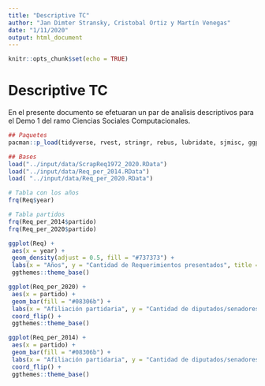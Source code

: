 ```yaml
---
title: "Descriptive TC"
author: "Jan Dimter Stransky, Cristobal Ortiz y Martín Venegas"
date: "1/11/2020"
output: html_document
---
```


```r
knitr::opts_chunk$set(echo = TRUE)
```

# Descriptive TC
En el presente documento se efetuaran un par de analisis descriptivos para el Demo 1 del ramo Ciencias Sociales Computacionales.

```r
## Paquetes
pacman::p_load(tidyverse, rvest, stringr, rebus, lubridate, sjmisc, ggplot2)

## Bases
load("../input/data/ScrapReq1972_2020.RData")
load("../input/data/Req_per_2014.RData")
load( "../input/data/Req_per_2020.RData")
```

```r

# Tabla con los años
frq(Req$year)

# Tabla partidos
frq(Req_per_2014$partido)
frq(Req_per_2020$partido)

ggplot(Req) +
 aes(x = year) +
 geom_density(adjust = 0.5, fill = "#737373") +
 labs(x = "Años", y = "Cantidad de Requerimientos presentados", title = "Distribución de Requerimientos a Proyectos de Ley", subtitle = "1997-2020") +
 ggthemes::theme_base()

ggplot(Req_per_2020) +
 aes(x = partido) +
 geom_bar(fill = "#08306b") +
 labs(x = "Afiliación partidaria", y = "Cantidad de diputados/senadores afiliados", title = "Afiliación partidaria de requerentes sentencia 2020") +
 coord_flip() +
 ggthemes::theme_base()

ggplot(Req_per_2014) +
 aes(x = partido) +
 geom_bar(fill = "#08306b") +
 labs(x = "Afiliación partidaria", y = "Cantidad de diputados/senadores afiliados", title = "Afiliación partidaria de requerentes sentencia 2014") +
 coord_flip() +
 ggthemes::theme_base()



```

